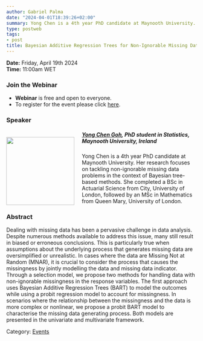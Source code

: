 ```yaml
---
author: Gabriel Palma
date: "2024-04-01T18:39:26+02:00"
summary: Yong Chen is a 4th year PhD candidate at Maynooth University. Her research focuses on tackling non-ignorable missing data problems in the context of Bayesian tree-based methods. She completed a BSc in Actuarial Science from City, University of London, followed by an MSc in Mathematics from Queen Mary, University of London. 
type: postweb
tags:
- post
title: Bayesian Additive Regression Trees for Non-Ignorable Missing Data
---
```

**Date:** Friday, April 19th 2024 <br>
**Time:** 11:00am WET <br>

### Join the Webinar

  - **Webinar** is free and open to everyone. 
  - To register for the event please click [here](https://forms.office.com/Pages/ResponsePage.aspx?id=zPVUFDW7hUa72YYh_YBVyVf5diHPK9hKlZHeXh9uPr5URERCRDQyQlpNOEQzVDBLU0ZTOVlBSEk3Qy4u).


### Speaker

##### <img src="/webinars/posts/image/pic_yongchengoh.png" width="180px" height="180px" align="left" style="margin:15px 20px 0px 0px"><a name="Yc"></a> [Yong Chen Goh](https://www.maynoothuniversity.ie/hamilton/our-people/yong-chen-goh), PhD student in Statistics, Maynooth University, Ireland

Yong Chen is a 4th year PhD candidate at Maynooth University. Her research focuses on tackling non-ignorable missing data problems in the context of Bayesian tree-based methods. She completed a BSc in Actuarial Science from City, University of London, followed by an MSc in Mathematics from Queen Mary, University of London. 


### Abstract

Dealing with missing data has been a pervasive challenge in data analysis. Despite numerous methods available to address this issue, many still result in biased or erroneous conclusions. This is particularly true when assumptions about the underlying process that generates missing data are oversimplified or unrealistic. In cases where the data are Missing Not at Random (MNAR), it is crucial to consider the process that causes the missingness by jointly modelling the data and missing data indicator. Through a selection model, we propose two methods for handling data with non-ignorable missingness in the response variables. The first approach uses Bayesian Additive Regression Trees (BART) to model the outcomes while using a probit regression model to account for missingness. In scenarios where the relationship between the missingness and the data is more complex or nonlinear, we propose a probit BART model to characterise the missing data generating process. Both models are presented in the univariate and multivariate framework.


Category: [<u>Events</u>](/events/posts/2024-04-01-webinar_bayesian_statistics/)
